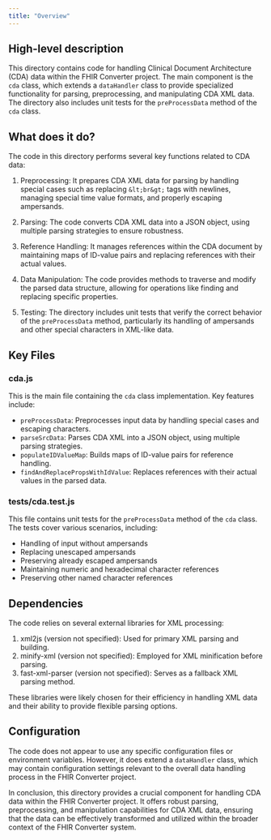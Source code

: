```yaml
---
title: "Overview"
---
```


## High-level description
This directory contains code for handling Clinical Document Architecture (CDA) data within the FHIR Converter project. The main component is the `cda` class, which extends a `dataHandler` class to provide specialized functionality for parsing, preprocessing, and manipulating CDA XML data. The directory also includes unit tests for the `preProcessData` method of the `cda` class.

## What does it do?
The code in this directory performs several key functions related to CDA data:

1. Preprocessing: It prepares CDA XML data for parsing by handling special cases such as replacing `&lt;br&gt;` tags with newlines, managing special time value formats, and properly escaping ampersands.

2. Parsing: The code converts CDA XML data into a JSON object, using multiple parsing strategies to ensure robustness.

3. Reference Handling: It manages references within the CDA document by maintaining maps of ID-value pairs and replacing references with their actual values.

4. Data Manipulation: The code provides methods to traverse and modify the parsed data structure, allowing for operations like finding and replacing specific properties.

5. Testing: The directory includes unit tests that verify the correct behavior of the `preProcessData` method, particularly its handling of ampersands and other special characters in XML-like data.

## Key Files

### cda.js
This is the main file containing the `cda` class implementation. Key features include:

- `preProcessData`: Preprocesses input data by handling special cases and escaping characters.
- `parseSrcData`: Parses CDA XML into a JSON object, using multiple parsing strategies.
- `populateIDValueMap`: Builds maps of ID-value pairs for reference handling.
- `findAndReplacePropsWithIdValue`: Replaces references with their actual values in the parsed data.

### __tests__/cda.test.js
This file contains unit tests for the `preProcessData` method of the `cda` class. The tests cover various scenarios, including:

- Handling of input without ampersands
- Replacing unescaped ampersands
- Preserving already escaped ampersands
- Maintaining numeric and hexadecimal character references
- Preserving other named character references

## Dependencies
The code relies on several external libraries for XML processing:

1. xml2js (version not specified): Used for primary XML parsing and building.
2. minify-xml (version not specified): Employed for XML minification before parsing.
3. fast-xml-parser (version not specified): Serves as a fallback XML parsing method.

These libraries were likely chosen for their efficiency in handling XML data and their ability to provide flexible parsing options.

## Configuration
The code does not appear to use any specific configuration files or environment variables. However, it does extend a `dataHandler` class, which may contain configuration settings relevant to the overall data handling process in the FHIR Converter project.

In conclusion, this directory provides a crucial component for handling CDA data within the FHIR Converter project. It offers robust parsing, preprocessing, and manipulation capabilities for CDA XML data, ensuring that the data can be effectively transformed and utilized within the broader context of the FHIR Converter system.